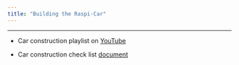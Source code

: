 ```yaml
---
title: "Building the Raspi-Car"
---
```


---

* Car construction playlist
on [YouTube](https://www.youtube.com/playlist?list=PL1NoIYgn9KhDKmdbQe0PN8yuDp_0w00Ft)


* Car construction check list [document](https://celehs.hms.harvard.edu/summer_camp/Self_Driving_Complete_Steps.pdf)